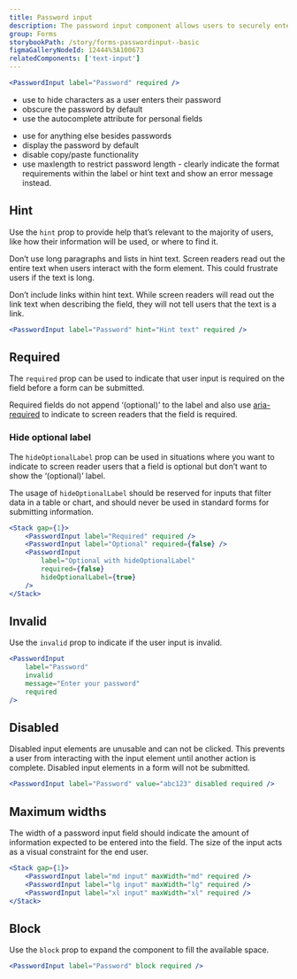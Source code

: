 ```yaml
---
title: Password input
description: The password input component allows users to securely enter a password. The text is obscured by default, but can be revealed by pressing the ‘Show password’ checkbox.
group: Forms
storybookPath: /story/forms-passwordinput--basic
figmaGalleryNodeId: 12444%3A100673
relatedComponents: ['text-input']
---
```


```jsx live
<PasswordInput label="Password" required />
```

<DoHeading />

- use to hide characters as a user enters their password
- obscure the password by default
- use the autocomplete attribute for personal fields

<DontHeading />

- use for anything else besides passwords
- display the password by default
- disable copy/paste functionality
- use maxlength to restrict password length - clearly indicate the format requirements within the label or hint text and show an error message instead.

## Hint

Use the `hint` prop to provide help that’s relevant to the majority of users, like how their information will be used, or where to find it.

Don’t use long paragraphs and lists in hint text. Screen readers read out the entire text when users interact with the form element. This could frustrate users if the text is long.

Don’t include links within hint text. While screen readers will read out the link text when describing the field, they will not tell users that the text is a link.

```jsx live
<PasswordInput label="Password" hint="Hint text" required />
```

## Required

The `required` prop can be used to indicate that user input is required on the field before a form can be submitted.

Required fields do not append ‘(optional)’ to the label and also use [aria-required](https://developer.mozilla.org/en-US/docs/Web/Accessibility/ARIA/Attributes/aria-required) to indicate to screen readers that the field is required.

### Hide optional label

The `hideOptionalLabel` prop can be used in situations where you want to indicate to screen reader users that a field is optional but don’t want to show the ‘(optional)’ label.

The usage of `hideOptionalLabel` should be reserved for inputs that filter data in a table or chart, and should never be used in standard forms for submitting information.

```jsx live
<Stack gap={1}>
	<PasswordInput label="Required" required />
	<PasswordInput label="Optional" required={false} />
	<PasswordInput
		label="Optional with hideOptionalLabel"
		required={false}
		hideOptionalLabel={true}
	/>
</Stack>
```

## Invalid

Use the `invalid` prop to indicate if the user input is invalid.

```jsx live
<PasswordInput
	label="Password"
	invalid
	message="Enter your password"
	required
/>
```

## Disabled

Disabled input elements are unusable and can not be clicked. This prevents a user from interacting with the input element until another action is complete. Disabled input elements in a form will not be submitted.

```jsx live
<PasswordInput label="Password" value="abc123" disabled required />
```

## Maximum widths

The width of a password input field should indicate the amount of information expected to be entered into the field. The size of the input acts as a visual constraint for the end user.

```jsx live
<Stack gap={1}>
	<PasswordInput label="md input" maxWidth="md" required />
	<PasswordInput label="lg input" maxWidth="lg" required />
	<PasswordInput label="xl input" maxWidth="xl" required />
</Stack>
```

## Block

Use the `block` prop to expand the component to fill the available space.

```jsx live
<PasswordInput label="Password" block required />
```
